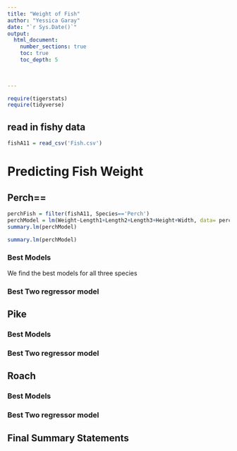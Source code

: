 ```yaml
---
title: "Weight of Fish"
author: "Yessica Garay"
date: "`r Sys.Date()`"  
output: 
  html_document:
    number_sections: true
    toc: true
    toc_depth: 5

 
    
---
```



```r
require(tigerstats)
require(tidyverse)
```

## read in fishy data
```r
fishA11 = read_csv('Fish.csv')
```



# Predicting Fish Weight


## Perch==

```r
perchFish = filter(fishA11, Species=='Perch') 
perchModel = lm(Weight~Length1+Length2+Length3+Height+Width, data= perchFish)
summary.lm(perchModel)
```


```r
summary.lm(perchModel)
```



### Best Models
We find the best models for all three species

### Best Two regressor model





## Pike

### Best Models

### Best Two regressor model

## Roach

### Best Models

### Best Two regressor model

## Final Summary Statements